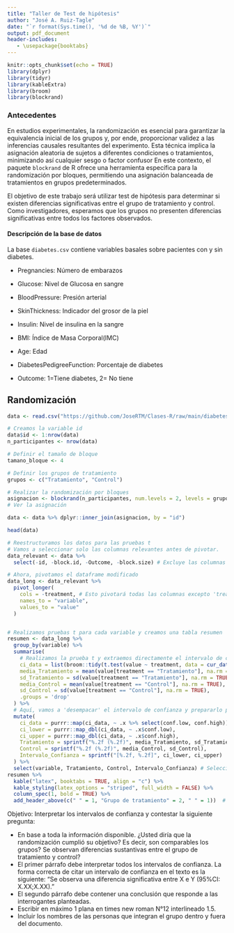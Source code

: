 ```yaml
---
title: "Taller de Test de hipótesis"
author: "José A. Ruiz-Tagle"
date: "`r format(Sys.time(), '%d de %B, %Y')`"
output: pdf_document
header-includes:
   - \usepackage{booktabs}
---
```


```r
knitr::opts_chunk$set(echo = TRUE)
library(dplyr)
library(tidyr)
library(kableExtra)
library(broom)
library(blockrand)
```

### Antecedentes

En estudios experimentales, la randomización es esencial para garantizar la equivalencia inicial de los grupos y, por ende, proporcionar validez a las inferencias causales resultantes del experimento. Esta técnica implica la asignación aleatoria de sujetos a diferentes condiciones o tratamientos, minimizando así cualquier sesgo o factor confusor En este contexto, el paquete `blockrand` de R ofrece una herramienta específica para la randomización por bloques, permitiendo una asignación balanceada de tratamientos en grupos predeterminados.

El objetivo de este trabajo será utilizar test de hipótesis para determinar si existen diferencias significativas entre el grupo de tratamiento y control. Como investigadores, esperamos que los grupos no presenten diferencias significativas entre todos los factores observados.

#### Descripción de la base de datos

La base `diabetes.csv` contiene variables basales sobre pacientes con y sin diabetes.

-   Pregnancies: Número de embarazos

-   Glucose: Nivel de Glucosa en sangre

-   BloodPressure: Presión arterial

-   SkinThickness: Indicador del grosor de la piel

-   Insulin: Nivel de insulina en la sangre

-   BMI: Índice de Masa Corporal(IMC)

-   Age: Edad

-   DiabetesPedigreeFunction: Porcentaje de diabetes

-   Outcome: 1=Tiene diabetes, 2= No tiene


## Randomización


```r
data <- read.csv("https://github.com/JoseRTM/Clases-R/raw/main/diabetes.csv")

# Creamos la variable id
data$id <- 1:nrow(data)
n_participantes <- nrow(data)

# Definir el tamaño de bloque
tamano_bloque <- 4

# Definir los grupos de tratamiento
grupos <- c("Tratamiento", "Control")

# Realizar la randomización por bloques
asignacion <- blockrand(n_participantes, num.levels = 2, levels = grupos)
# Ver la asignación

data <- data %>% dplyr::inner_join(asignacion, by = "id")

head(data)
```



```r

# Reestructuramos los datos para las pruebas t
# Vamos a seleccionar solo las columnas relevantes antes de pivotar.
data_relevant <- data %>%
  select(-id, -block.id, -Outcome, -block.size) # Excluye las columnas que no quieres pivotar.

# Ahora, pivotamos el dataframe modificado
data_long <- data_relevant %>%
  pivot_longer(
    cols = -treatment, # Esto pivotará todas las columnas excepto 'treatment'.
    names_to = "variable", 
    values_to = "value"
  )


# Realizamos pruebas t para cada variable y creamos una tabla resumen
resumen <- data_long %>%
  group_by(variable) %>%
  summarise(
    # Realizamos la prueba t y extraemos directamente el intervalo de confianza
    ci_data = list(broom::tidy(t.test(value ~ treatment, data = cur_data()))),
    media_Tratamiento = mean(value[treatment == "Tratamiento"], na.rm = TRUE),
    sd_Tratamiento = sd(value[treatment == "Tratamiento"], na.rm = TRUE),
    media_Control = mean(value[treatment == "Control"], na.rm = TRUE),
    sd_Control = sd(value[treatment == "Control"], na.rm = TRUE),
    .groups = 'drop'
  ) %>%
  # Aquí, vamos a 'desempacar' el intervalo de confianza y prepararlo para la tabla
  mutate(
    ci_data = purrr::map(ci_data, ~ .x %>% select(conf.low, conf.high)),
    ci_lower = purrr::map_dbl(ci_data, ~ .x$conf.low),
    ci_upper = purrr::map_dbl(ci_data, ~ .x$conf.high),
    Tratamiento = sprintf("%.2f (%.2f)", media_Tratamiento, sd_Tratamiento),
    Control = sprintf("%.2f (%.2f)", media_Control, sd_Control),
    Intervalo_Confianza = sprintf("[%.2f, %.2f]", ci_lower, ci_upper)
  ) %>%
  select(variable, Tratamiento, Control, Intervalo_Confianza) # Seleccionamos las columnas relevantes
resumen %>%
  kable("latex", booktabs = TRUE, align = "c") %>%
  kable_styling(latex_options = "striped", full_width = FALSE) %>%
  column_spec(1, bold = TRUE) %>%
  add_header_above(c(" " = 1, "Grupo de tratamiento" = 2, " " = 1))  # Ajusta según tus columnas
```
Objetivo: Interpretar los intervalos de confianza y contestar la siguiente pregunta:

- En base a toda la información disponible. ¿Usted diría que la randomización cumplió su objetivo? Es decir, son comparables los grupos? Se observan diferencias sustantivas entre el grupo de tratamiento y control?
- El primer párrafo debe interpretar todos los intervalos de confianza. La forma correcta de citar un intervalo de confianza en el texto es la siguiente:
"Se observa una diferencia significativa entre X e Y (95%CI: X.XX;X.XX)."
- El segundo párrafo debe contener una conclusión que responde a las interrogantes planteadas.
- Escribir en máximo 1 plana en times new roman N°12 interlineado 1.5. 
- Incluir los nombres de las personas que integran el grupo dentro y fuera del documento. 



